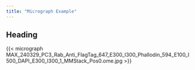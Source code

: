 ```yaml
---
title: "Micrograph Example"
---
```


## Heading

{{< micrograph MAX_240329_PC3_Rab_Anti_FlagTag_647_E300_I300_Phallodin_594_E100_I500_DAPI_E300_I300_1_MMStack_Pos0.ome.jpg >}}


